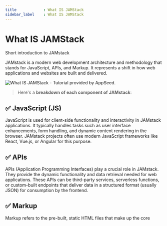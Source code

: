 ```yaml
---
title            : What IS JAMStack
sidebar_label    : What IS JAMStack
---
```


# What IS JAMStack

<SubHeading>Short introduction to JAMstack</SubHeading>

JAMstack is a modern web development architecture and methodology that stands for JavaScript, APIs, and Markup. 
It represents a shift in how web applications and websites are built and delivered. 

![What IS JAMStack - Tutorial provided by AppSeed.](https://github-production-user-asset-6210df.s3.amazonaws.com/51070104/269188374-322db117-586a-49d1-b0e5-112eedd0aec0.jpg) 

> Here's a **breakdown of each component of JAMstack**:

## ✅ **JavaScript (JS)** 

JavaScript is used for client-side functionality and interactivity in JAMstack applications. 
It typically handles tasks such as user interface enhancements, form handling, and dynamic content rendering in the browser. 
JAMstack projects often use modern JavaScript frameworks like React, Vue.js, or Angular for this purpose.

## ✅ **APIs** 

APIs (Application Programming Interfaces) play a crucial role in JAMstack. They provide the dynamic functionality and data retrieval needed for web applications. 
These APIs can be third-party services, serverless functions, or custom-built endpoints that deliver data in a structured format (usually JSON) for consumption by the frontend.

## ✅ **Markup** 

Markup refers to the pre-built, static HTML files that make up the core content and structure of a JAMstack site. 
These files are generated at build time, meaning they don't change unless you explicitly rebuild the site. 
This static nature has several benefits, including better performance, security, and scalability.

## ✅ JAMstack Advantages

- **Performance:** Static files are served directly from content delivery networks (CDNs), which are optimized for speed and global distribution. This results in faster load times.

- **Security:** Since there's no server-side code execution in the traditional sense, many common security vulnerabilities are mitigated.

- **Scalability:** Scaling static assets is straightforward because CDNs can handle large amounts of traffic easily.

- **Developer Experience:** Separating the frontend from the backend allows for a clear separation of concerns. Developers can work on the frontend independently, and the deployment process is simplified.

- **Maintainability:** JAMstack sites are easier to maintain and update because changes can be made to the content or frontend without worrying about the backend infrastructure.

- **Reduced Hosting Costs:** Hosting static files on CDNs is often more cost-effective than traditional server-based hosting.

## ✅ In Summary

While JAMstack has many advantages, it's not suitable for every type of web application. 
It works best for content-driven sites, blogs, e-commerce stores, and other projects where most of the content is relatively static and doesn't require real-time updates. 

For more dynamic applications, JAMstack can be combined with serverless functions or other backend services to handle specific functionalities while still benefiting from the overall architecture.

## ✅ Resources

- 👉 Access [AppSeed](https://appseed.us/) and start your next project
- 👉 [Deploy Projects on Aws, Azure, and DO](https://www.docs.deploypro.dev/) via **DeployPRO**
- 👉 Create landing pages with [Simpllo, an open-source site builder](https://www.simpllo.com/)
- 👉 [Django App Generator](https://app-generator.dev/django/) - A 2nd generation App Builder
